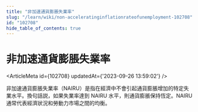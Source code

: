 ```yaml
---
title: "非加速通貨膨脹失業率"
slug: "/learn/wiki/non-acceleratinginflationrateofunemployment-102708"
id: "102708"
hide_table_of_contents: true
---
```



# 非加速通貨膨脹失業率

<ArticleMeta id={102708} updatedAt={'2023-09-26 13:59:02'} />
<div className='border-solid border-b border-t-0 my-4 border-[var(--ifm-color-gray-300)]' />

非加速通貨膨脹失業率（NAIRU）是指在經濟中不會引起通貨膨脹增加的特定失業水平。換句話説，如果失業率達到 NAIRU 水平，則通貨膨脹保持恆定。NAIRU 通常代表經濟狀況和勞動力市場之間的均衡。
